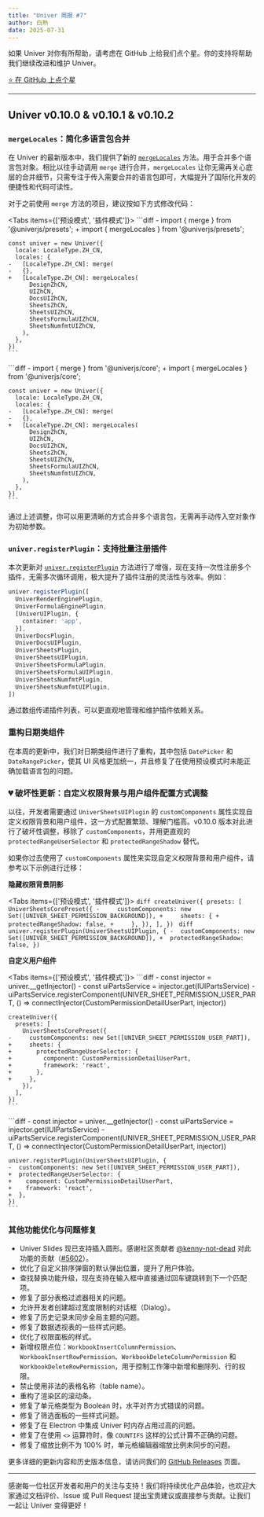 ```yaml
---
title: "Univer 周报 #7"
author: 白熱
date: 2025-07-31
---
```



如果 Univer 对你有所帮助，请考虑在 GitHub 上给我们点个星。你的支持将帮助我们继续改进和维护 Univer。

<a href="https://github.com/dream-num/univer" target="_blank" rel="noopener noreferrer">
  <RainbowButton variant="outline">⭐️ 在 GitHub 上点个星</RainbowButton>
</a>

---

## Univer v0.10.0 & v0.10.1 & v0.10.2

### `mergeLocales`：简化多语言包合并

在 Univer 的最新版本中，我们提供了新的 [`mergeLocales`](/guides/sheets/getting-started/i18n#mergeLocales) 方法。用于合并多个语言包对象。相比以往手动调用 `merge` 进行合并，`mergeLocales` 让你无需再关心底层的合并细节，只需专注于传入需要合并的语言包即可，大幅提升了国际化开发的便捷性和代码可读性。

对于之前使用 `merge` 方法的项目，建议按如下方式修改代码：

<Tabs items={['预设模式', '插件模式']}>
  <Tab>
    ```diff
    - import { merge } from '@univerjs/presets';
    + import { mergeLocales } from '@univerjs/presets';

    const univer = new Univer({
      locale: LocaleType.ZH_CN,
      locales: {
    -   [LocaleType.ZH_CN]: merge(
    -   {},
    +   [LocaleType.ZH_CN]: mergeLocales(
          DesignZhCN,
          UIZhCN,
          DocsUIZhCN,
          SheetsZhCN,
          SheetsUIZhCN,
          SheetsFormulaUIZhCN,
          SheetsNumfmtUIZhCN,
        ),
      },
    })
    ```
  </Tab>
  <Tab>
    ```diff
    - import { merge } from '@univerjs/core';
    + import { mergeLocales } from '@univerjs/core';

    const univer = new Univer({
      locale: LocaleType.ZH_CN,
      locales: {
    -   [LocaleType.ZH_CN]: merge(
    -   {},
    +   [LocaleType.ZH_CN]: mergeLocales(
          DesignZhCN,
          UIZhCN,
          DocsUIZhCN,
          SheetsZhCN,
          SheetsUIZhCN,
          SheetsFormulaUIZhCN,
          SheetsNumfmtUIZhCN,
        ),
      },
    })
    ```
  </Tab>
</Tabs>

通过上述调整，你可以用更清晰的方式合并多个语言包，无需再手动传入空对象作为初始参数。

### `univer.registerPlugin`：支持批量注册插件

本次更新对 [`univer.registerPlugin`](/guides/sheets/getting-started/installation#registerPlugin) 方法进行了增强，现在支持一次性注册多个插件，无需多次循环调用，极大提升了插件注册的灵活性与效率。例如：

```typescript
univer.registerPlugin([
  UniverRenderEnginePlugin,
  UniverFormulaEnginePlugin,
  [UniverUIPlugin, {
    container: 'app',
  }],
  UniverDocsPlugin,
  UniverDocsUIPlugin,
  UniverSheetsPlugin,
  UniverSheetsUIPlugin,
  UniverSheetsFormulaPlugin,
  UniverSheetsFormulaUIPlugin,
  UniverSheetsNumfmtPlugin,
  UniverSheetsNumfmtUIPlugin,
])
```

通过数组传递插件列表，可以更直观地管理和维护插件依赖关系。

### 重构日期类组件

在本周的更新中，我们对日期类组件进行了重构，其中包括 `DatePicker` 和 `DateRangePicker`，使其 UI 风格更加统一，并且修复了在使用预设模式时未能正确加载语言包的问题。

### 💔 破坏性更新：自定义权限背景与用户组件配置方式调整

以往，开发者需要通过 `UniverSheetsUIPlugin` 的 `customComponents` 属性实现自定义权限背景和用户组件，这一方式配置繁琐、理解门槛高。v0.10.0 版本对此进行了破坏性调整，移除了 `customComponents`，并用更直观的 `protectedRangeUserSelector` 和 `protectedRangeShadow` 替代。

如果你过去使用了 `customComponents` 属性来实现自定义权限背景和用户组件，请参考以下示例进行迁移：

**隐藏权限背景阴影**

<Tabs items={['预设模式', '插件模式']}>
  <Tab>
    ```diff
    createUniver({
      presets: [
        UniverSheetsCorePreset({
    -     customComponents: new Set([UNIVER_SHEET_PERMISSION_BACKGROUND]),
    +     sheets: {
    +       protectedRangeShadow: false,
    +     },
        }),
      ],
    })
    ```
  </Tab>
  <Tab>
    ```diff
    univer.registerPlugin(UniverSheetsUIPlugin, {
    -  customComponents: new Set([UNIVER_SHEET_PERMISSION_BACKGROUND]),
    +  protectedRangeShadow: false,
    })
    ```
  </Tab>
</Tabs>

**自定义用户组件**

<Tabs items={['预设模式', '插件模式']}>
  <Tab>
    ```diff
    - const injector = univer.__getInjector()
    - const uiPartsService = injector.get(IUIPartsService)
    - uiPartsService.registerComponent(UNIVER_SHEET_PERMISSION_USER_PART, () => connectInjector(CustomPermissionDetailUserPart, injector))

    createUniver({
      presets: [
        UniverSheetsCorePreset({
    -     customComponents: new Set([UNIVER_SHEET_PERMISSION_USER_PART]),
    +     sheets: {
    +       protectedRangeUserSelector: {
    +         component: CustomPermissionDetailUserPart,
    +         framework: 'react',
    +       },
    +     },
        }),
      ],
    })
    ```
  </Tab>
  <Tab>
    ```diff
    - const injector = univer.__getInjector()
    - const uiPartsService = injector.get(IUIPartsService)
    - uiPartsService.registerComponent(UNIVER_SHEET_PERMISSION_USER_PART, () => connectInjector(CustomPermissionDetailUserPart, injector))

    univer.registerPlugin(UniverSheetsUIPlugin, {
    -  customComponents: new Set([UNIVER_SHEET_PERMISSION_USER_PART]),
    +  protectedRangeUserSelector: {
    +    component: CustomPermissionDetailUserPart,
    +    framework: 'react',
    +  },
    })
    ```
  </Tab>
</Tabs>

### 其他功能优化与问题修复

- Univer Slides 现已支持插入圆形。感谢社区贡献者 [@kenny-not-dead](https://github.com/kenny-not-dead) 对此功能的贡献（[#5602](https://github.com/dream-num/univer/pull/5602)）。
- 优化了自定义排序弹窗的默认弹出位置，提升了用户体验。
- 查找替换功能升级，现在支持在输入框中直接通过回车键跳转到下一个匹配项。
- 修复了部分表格过滤器相关的问题。
- 允许开发者创建超过宽度限制的对话框（Dialog）。
- 修复了历史记录未同步全局主题的问题。
- 修复了数据透视表的一些样式问题。
- 优化了权限面板的样式。
- 新增权限点位：`WorkbookInsertColumnPermission`、`WorkbookInsertRowPermission`、`WorkbookDeleteColumnPermission` 和 `WorkbookDeleteRowPermission`，用于控制工作簿中新增和删除列、行的权限。
- 禁止使用非法的表格名称（table name）。
- 重构了渲染区的滚动条。
- 修复了单元格类型为 Boolean 时，水平对齐方式错误的问题。
- 修复了筛选面板的一些样式问题。
- 修复了在 Electron 中集成 Univer 时内存占用过高的问题。
- 修复了在使用 `<>` 运算符时，像 `COUNTIFS` 这样的公式计算不正确的问题。
- 修复了缩放比例不为 100% 时，单元格编辑器缩放比例未同步的问题。

更多详细的更新内容和历史版本信息，请访问我们的 [GitHub Releases](https://github.com/dream-num/univer/releases/tag/v0.10.2) 页面。

---

感谢每一位社区开发者和用户的关注与支持！我们将持续优化产品体验，也欢迎大家通过文档评价、Issue 或 Pull Request 提出宝贵建议或直接参与贡献。让我们一起让 Univer 变得更好！
